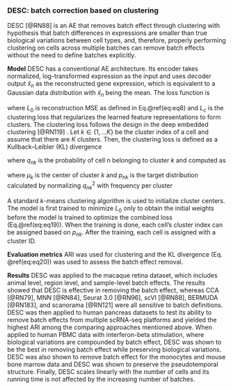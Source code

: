 
### DESC: batch correction based on clustering {#desc}

DESC [@RN88]<!--[64]--> is an AE that removes batch effect through clustering with hypothesis that batch differences in expressions are smaller than true biological variations between cell types, and, therefore, properly performing clustering on cells across multiple batches can remove batch effects without the need to define batches explicitly.  

**Model** DESC has a conventional AE architecture. Its encoder takes normalized, log-transformed expression as the input and uses decoder output $\hat{x}_{n}$ as the reconstructed gene expression, which is equivalent to a Gaussian data distribution with $\hat{x}_{n}$ being the mean.  The loss function is

\begin{equation}
  L(\Theta) = L_{0}(\Theta)+\gamma L_{c}(\Theta) (\#eq:eq19)
\end{equation}


where $L_{0}$ is reconstruction MSE as defined in Eq.\@ref(eq:eq8) and $L_{c}$ is the clustering loss that regularizes the learned feature representations to form clusters. The clustering loss follows the design in the deep embedded clustering [@RN119]<!--[65]--> . Let $k \in \{1,…K\}$ be the cluster index of a cell and assume that there are $K$ clusters. Then, the clustering loss is defined as a Kullback–Leibler (KL) divergence

\begin{equation}
L_{c}(\Theta) - KL(P\|Q)  = \sum_{n=1}^{N} \sum_{k=1}^{K}p_{nk}\log{\frac{p_{nk}}{q_{nk}}} (\#eq:eq20)
\end{equation}

where $q_{nk}$ is the probability of cell n belonging to cluster $k$ and computed as

\begin{equation}
q_{nk} = \frac{ (1+\|z_{n}-\mu_{k}\|^{2})^{-1}}{\sum_{k'}(1+\|z_{n}-\mu_{k'}\|^{2})^{-1}} (\#eq:eq21)
\end{equation}


where $μ_{k}$ is the center of cluster $k$ and $p_{nk}$ is the target distribution calculated by normalizing $q_{nk}^{2}$ with frequency per cluster 

\begin{equation}
p_{nk}=\frac{q'_{nk}}{\sum_{k'=1}^{K}q'_{nk'}}, \space and \space q'_{nk}=\frac{q_{nk}^{2}}{\sum_{n=1}^{N}q_{nk}} (\#eq:eq22)
\end{equation}

	
A standard $k$-means clustering algorithm is used to initialize cluster centers. The model is first trained to minimize $L_{0}$ only to obtain the initial weights before the model is trained to optimize the combined loss (Eq.\@ref(eq:eq19)). When the training is done, each cell's cluster index can be assigned based on $p_{nk}$. After the training, each cell is assigned with a cluster ID. 

**Evaluation metrics** ARI was used for clustering and the KL divergence (Eq. \@ref(eq:eq20)) was used to assess the batch effect removal. 

**Results** DESC was applied to the macaque retina dataset, which includes animal level, region level, and sample-level batch effects. The results showed that DESC is effective in removing the batch effect, whereas CCA [@RN79]<!--[29]-->, MNN [@RN84]<!--[28]-->, Seurat 3.0 [@RN96]<!--[9]-->, scVI [@RN88]<!--[13]-->, BERMUDA [@RN183]<!--[61]-->, and scanorama [@RN121]<!--[66]--> were all sensitive to batch definitions. DESC was then applied to human pancreas datasets to test its ability to remove batch effects from multiple scRNA-seq platforms and yielded the highest ARI among the comparing approaches mentioned above. When applied to human PBMC data with interferon-beta stimulation, where biological variations are compounded by batch effect, DESC was shown to be the best in removing batch effect while preserving biological variations. DESC was also shown to remove batch effect for the monocytes and mouse bone marrow data and DESC was shown to preserve the pseudotemporal structure.  Finally, DESC scales linearly with the number of cells and its running time is not affected by the increasing number of batches.











